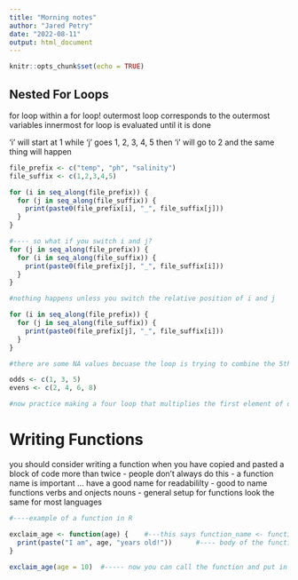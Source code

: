```yaml
---
title: "Morning notes"
author: "Jared Petry"
date: "2022-08-11"
output: html_document
---
```


```r
knitr::opts_chunk$set(echo = TRUE)
```

## Nested For Loops

for loop within a for loop! outermost loop corresponds to the outermost variables innermost for loop is evaluated until it is done

'i' will start at 1 while 'j' goes 1, 2, 3, 4, 5 then 'i' will go to 2 and the same thing will happen

```r
file_prefix <- c("temp", "ph", "salinity") 
file_suffix <- c(1,2,3,4,5)

for (i in seq_along(file_prefix)) {
  for (j in seq_along(file_suffix)) {
    print(paste0(file_prefix[i], "_", file_suffix[j]))
  }
}

#---- so what if you switch i and j?
for (j in seq_along(file_prefix)) {
  for (i in seq_along(file_suffix)) {
    print(paste0(file_prefix[j], "_", file_suffix[i]))
  }
}

#nothing happens unless you switch the relative position of i and j

for (i in seq_along(file_prefix)) {
  for (j in seq_along(file_suffix)) {
    print(paste0(file_prefix[j], "_", file_suffix[i]))
  }
}

#there are some NA values becuase the loop is trying to combine the 5th element in one vector that doesn't exist 

```

```r
odds <- c(1, 3, 5)
evens <- c(2, 4, 6, 8)

#now practice making a four loop that multiplies the first element of odds with all the individual elements in even beofre moving to the next 'odd' element and repeating the same thing


```

# Writing Functions

you should consider writing a function when you have copied and pasted a block of code more than twice
- people don't always do this 
- a function name is important ... have a good name for readabililty 
- good to name functions verbs and onjects nouns 
- general setup for functions look the same for most languages 

```r
#----example of a function in R 

exclaim_age <- function(age) {    #---this says function_name <- function(inputs_needed_for_func)
  print(paste("I am", age, "years old!"))      #---- body of the function... what its doing 
}

exclaim_age(age = 10)  #----- now you can call the function and put in the input that you want
  
  
```

